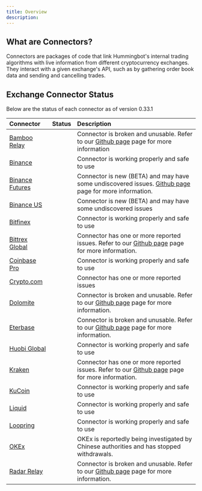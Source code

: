```yaml
---
title: Overview
description:
---
```



## What are Connectors?

Connectors are packages of code that link Hummingbot's internal trading algorithms with live information from different cryptocurrency exchanges. They interact with a given exchange's API, such as by gathering order book data and sending and cancelling trades.

## Exchange Connector Status

Below are the status of each connector as of version 0.33.1

| Connector                                               |                   Status                   | Description                                                                                                                                                  |
| :------------------------------------------------------ | :----------------------------------------: | :----------------------------------------------------------------------------------------------------------------------------------------------------------- |
| [Bamboo Relay](/exchange-connectors/bamboo-relay)       |  <TableStatus color="red" font="25px" />   | Connector is broken and unusable. Refer to our [Github page](https://github.com/CoinAlpha/hummingbot/issues/2055) page for more information                  |
| [Binance](/exchange-connectors/binance)                 | <TableStatus color="green" font="25px" />  | Connector is working properly and safe to use                                                                                                                |
| [Binance Futures](/exchange-connectors/binance-futures) | <TableStatus color="yellow" font="25px" /> | Connector is new (BETA) and may have some undiscovered issues. [Github page](https://github.com/CoinAlpha/hummingbot/issues/2596) page for more information. |
| [Binance US](/exchange-connectors/binance-us)           | <TableStatus color="yellow" font="25px" /> | Connector is new (BETA) and may have some undiscovered issues                                                                                                |
| [Bitfinex](/exchange-connectors/bitfinex)               | <TableStatus color="green" font="25px" />  | Connector is working properly and safe to use                                                                                                                |
| [Bittrex Global](/exchange-connectors/bittrex)          | <TableStatus color="yellow" font="25px" /> | Connector has one or more reported issues. Refer to our [Github page](https://github.com/CoinAlpha/hummingbot/labels/bittrex) page for more information.     |
| [Coinbase Pro](/exchange-connectors/coinbase)           | <TableStatus color="green" font="25px" />  | Connector is working properly and safe to use                                                                                                                |
| [Crypto.com](/exchange-connectors/crypto-com)           | <TableStatus color="yellow" font="25px" /> | Connector has one or more reported issues                                                                                                                    |
| [Dolomite](/exchange-connectors/Dolomite)               |  <TableStatus color="red" font="25px" />   | Connector is broken and unusable. Refer to our [Github page](https://github.com/CoinAlpha/hummingbot/issues/1687) page for more information.                 |
| [Eterbase](/exchange-connectors/eterbase)               |  <TableStatus color="red" font="25px" />   | Connector is broken and unusable. Refer to our [Github page](https://github.com/CoinAlpha/hummingbot/labels/eterbase) page for more information.             |
| [Huobi Global](/exchange-connectors/huobi)              | <TableStatus color="green" font="25px" />  | Connector is working properly and safe to use                                                                                                                |
| [Kraken](/exchange-connectors/kraken)                   | <TableStatus color="yellow" font="25px" /> | Connector has one or more reported issues. Refer to our [Github page](https://github.com/CoinAlpha/hummingbot/labels/kraken) page for more information.      |
| [KuCoin](/exchange-connectors/kucoin)                   | <TableStatus color="green" font="25px" />  | Connector is working properly and safe to use                                                                                                                |
| [Liquid](/exchange-connectors/liquid)                   | <TableStatus color="green" font="25px" />  | Connector is working properly and safe to use                                                                                                                |
| [Loopring](/exchange-connectors/loopring)               | <TableStatus color="green" font="25px" />  | Connector is working properly and safe to use                                                                                                                |
| [OKEx](/exchange-connectors/okex)                       |  <TableStatus color="red" font="25px" />   | OKEx is reportedly being investigated by Chinese authorities and has stopped withdrawals.                                                                    |
| [Radar Relay](/exchange-connectors/radar-relay)         |  <TableStatus color="red" font="25px" />   | Connector is broken and unusable. Refer to our [Github page](https://github.com/CoinAlpha/hummingbot/labels/radar%20relay) page for more information.        |
